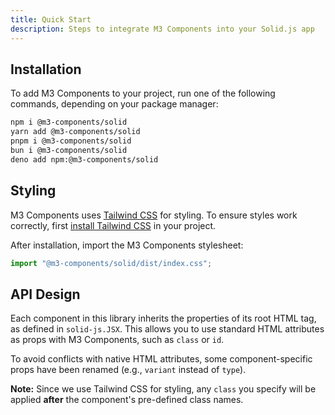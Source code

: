 ```yaml
---
title: Quick Start
description: Steps to integrate M3 Components into your Solid.js app
---
```


## Installation

To add M3 Components to your project, run one of the following commands, depending on your package manager:

```bash
npm i @m3-components/solid
yarn add @m3-components/solid
pnpm i @m3-components/solid
bun i @m3-components/solid
deno add npm:@m3-components/solid
```

## Styling

M3 Components uses [Tailwind CSS](https://tailwindcss.com/) for styling. To ensure styles work correctly, first [install Tailwind CSS](https://tailwindcss.com/docs/installation/framework-guides/solidjs) in your project.

After installation, import the M3 Components stylesheet:

```javascript
import "@m3-components/solid/dist/index.css";
```

## API Design

Each component in this library inherits the properties of its root HTML tag, as defined in `solid-js.JSX`. This allows you to use standard HTML attributes as props with M3 Components, such as `class` or `id`.

To avoid conflicts with native HTML attributes, some component-specific props have been renamed (e.g., `variant` instead of `type`).

**Note:** Since we use Tailwind CSS for styling, any `class` you specify will be applied **after** the component's pre-defined class names.
